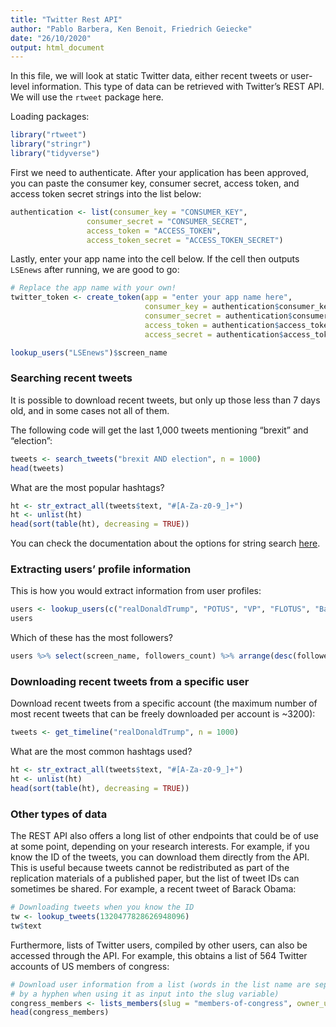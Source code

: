 ```yaml
---
title: "Twitter Rest API"
author: "Pablo Barbera, Ken Benoit, Friedrich Geiecke"
date: "26/10/2020"
output: html_document
---
```


In this file, we will look at static Twitter data, either recent tweets or user-level information. This type of data can be retrieved with Twitter's REST API. We will use the `rtweet` package here.

Loading packages:

```r
library("rtweet")
library("stringr")
library("tidyverse")
```

First we need to authenticate. After your application has been approved, you can paste the consumer key, consumer secret, access token, and access token secret strings into the list below:

```r
authentication <- list(consumer_key = "CONSUMER_KEY",
                 consumer_secret = "CONSUMER_SECRET",
                 access_token = "ACCESS_TOKEN",
                 access_token_secret = "ACCESS_TOKEN_SECRET")
```

Lastly, enter your app name into the cell below. If the cell then outputs `LSEnews` after running, we are good to go:

```r
# Replace the app name with your own!
twitter_token <- create_token(app = "enter your app name here", 
                              consumer_key = authentication$consumer_key,
                              consumer_secret = authentication$consumer_secret,
                              access_token = authentication$access_token,
                              access_secret = authentication$access_token_secret)

lookup_users("LSEnews")$screen_name
```

### Searching recent tweets

It is possible to download recent tweets, but only up those less than 7 days old, and in some cases not all of them.

The following code will get the last 1,000 tweets mentioning "brexit" and "election":

```r
tweets <- search_tweets("brexit AND election", n = 1000)
head(tweets)
```

What are the most popular hashtags?

```r

ht <- str_extract_all(tweets$text, "#[A-Za-z0-9_]+")
ht <- unlist(ht)
head(sort(table(ht), decreasing = TRUE))
```

You can check the documentation about the options for string search [here](https://dev.twitter.com/rest/public/search).

### Extracting users' profile information

This is how you would extract information from user profiles:

```r
users <- lookup_users(c("realDonaldTrump", "POTUS", "VP", "FLOTUS", "BarackObama"))
users
```

Which of these has the most followers?

```r
users %>% select(screen_name, followers_count) %>% arrange(desc(followers_count))
```

### Downloading recent tweets from a specific user

Download recent tweets from a specific account (the maximum number of most recent tweets that can be freely downloaded per account is ~3200):

```r
tweets <- get_timeline("realDonaldTrump", n = 1000)
```

What are the most common hashtags used?

```r
ht <- str_extract_all(tweets$text, "#[A-Za-z0-9_]+")
ht <- unlist(ht)
head(sort(table(ht), decreasing = TRUE))
```

### Other types of data

The REST API also offers a long list of other endpoints that could be of use at some point, depending on your research interests. For example, if you know the ID of the tweets, you can download them directly from the API. This is useful because tweets cannot be redistributed as part of the replication materials of a published paper, but the list of tweet IDs can sometimes be shared. For example, a recent tweet of Barack Obama:

```r
# Downloading tweets when you know the ID
tw <- lookup_tweets(1320477828626948096)
tw$text
```

Furthermore, lists of Twitter users, compiled by other users, can also be accessed through the API. For example, this obtains a list of 564 Twitter accounts of US members of congress:

```r
# Download user information from a list (words in the list name are separated
# by a hyphen when using it as input into the slug variable)
congress_members <- lists_members(slug = "members-of-congress", owner_user = "cspan")
head(congress_members)
```
